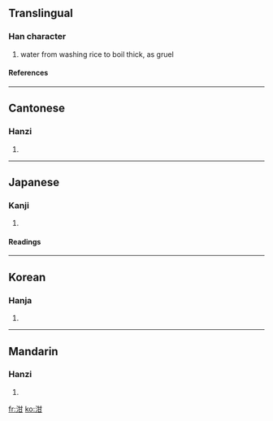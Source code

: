 ==Translingual==
===Han character===
{{Han char|rn=85|rad=水|as=05|sn=8|four=3417<sub>0</sub>|canj=水廿一 (ETM)}}
# water from washing rice to boil thick, as gruel
====References====
{{Han ref|kx=0616.100|dkj=17289|dj=1010.010|hdz=31580.010|uh=6CD4|ud=27860|bh=CCF4|bd=52468}}

----
==Cantonese==
===Hanzi===
{{yue-hanzi|jyut=|y=gam1}}
# {{defn|Cantonese}}

----
==Japanese==
===Kanji===
{{ja-kanji|grade=|rs=水05}}
# {{defn|Japanese}} 
====Readings====
{{ja-readings|on=[[かん]] (kan), [[ごん]] (gon)|kun=}}

----
==Korean==
===Hanja===
{{ko-hanja|hangeul=검|eumhun=|rv=geom|mr=kŏm|y=kem}}
# {{defn|Korean}}

----
==Mandarin==
===Hanzi===
{{cmn-hanzi|pin=[[gān]] ([[gan1]])|wg=kan<sup>1</sup>}}
# {{defn|Mandarin}}

[[fr:泔]]
[[ko:泔]]